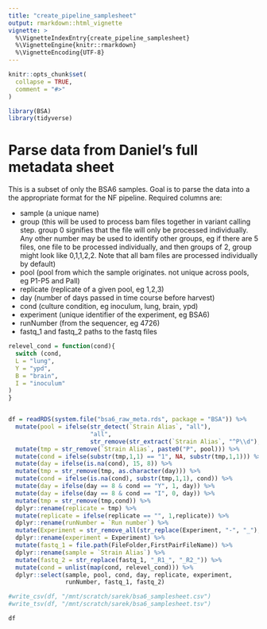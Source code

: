 ```yaml
---
title: "create_pipeline_samplesheet"
output: rmarkdown::html_vignette
vignette: >
  %\VignetteIndexEntry{create_pipeline_samplesheet}
  %\VignetteEngine{knitr::rmarkdown}
  %\VignetteEncoding{UTF-8}
---
```


```r
knitr::opts_chunk$set(
  collapse = TRUE,
  comment = "#>"
)
```

```r
library(BSA)
library(tidyverse)
```

# Parse data from Daniel's full metadata sheet
This is a subset of only the BSA6 samples. Goal is to parse the data into 
a the appropriate format for the NF pipeline. Required columns are: 

- sample (a unique name)
- group (this will be used to process bam files together in variant calling step. 
    group 0 signifies that the file will only be processed individually. Any other 
    number may be used to identify other groups, eg if there are 5 files, one 
    file to be processed individually, and then groups of 2, group might look 
    like 0,1,1,2,2. Note that all bam files are processed individually by default)
- pool (pool from which the sample originates. not unique across pools, eg P1-P5 and Pall)
- replicate (replicate of a given pool, eg 1,2,3)
- day (number of days passed in time course before harvest)
- cond (culture condition, eg inoculum, lung, brain, ypd)
- experiment (unique identifier of the experiment, eg BSA6)
- runNumber (from the sequencer, eg 4726)
- fastq_1 and fastq_2 paths to the fastq files

```r
relevel_cond = function(cond){
  switch (cond,
  L = "lung",
  Y = "ypd",
  B = "brain",
  I = "inoculum"
)
}


df = readRDS(system.file("bsa6_raw_meta.rds", package = "BSA")) %>%
  mutate(pool = ifelse(str_detect(`Strain Alias`, "all"), 
                       "all", 
                       str_remove(str_extract(`Strain Alias`, "^P\\d"), "^P"))) %>%
  mutate(tmp = str_remove(`Strain Alias`, paste0("P", pool))) %>%
  mutate(cond = ifelse(substr(tmp,1,1) == "1", NA, substr(tmp,1,1))) %>%
  mutate(day = ifelse(is.na(cond), 15, 8)) %>%
  mutate(tmp = str_remove(tmp, as.character(day))) %>%
  mutate(cond = ifelse(is.na(cond), substr(tmp,1,1), cond)) %>%
  mutate(day = ifelse(day == 8 & cond == "Y", 1, day)) %>%
  mutate(day = ifelse(day == 8 & cond == "I", 0, day)) %>%
  mutate(tmp = str_remove(tmp,cond)) %>%
  dplyr::rename(replicate = tmp) %>%
  mutate(replicate = ifelse(replicate == "", 1,replicate)) %>%
  dplyr::rename(runNumber = `Run number`) %>%
  mutate(Experiment = str_remove_all(str_replace(Experiment, "-", "_"), " ")) %>%
  dplyr::rename(experiment = Experiment) %>%
  mutate(fastq_1 = file.path(FileFolder,FirstPairFileName)) %>%
  dplyr::rename(sample = `Strain Alias`) %>%
  mutate(fastq_2 = str_replace(fastq_1, "_R1_", "_R2_")) %>%
  mutate(cond = unlist(map(cond, relevel_cond))) %>%
  dplyr::select(sample, pool, cond, day, replicate, experiment, 
                runNumber, fastq_1, fastq_2)

#write_csv(df, "/mnt/scratch/sarek/bsa6_samplesheet.csv")
#write_tsv(df, "/mnt/scratch/sarek/bsa6_samplesheet.tsv")
```

```r
df
```

